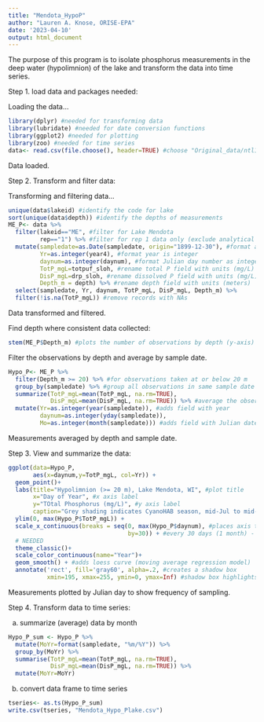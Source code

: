 ```yaml
---
title: "Mendota_HypoP"
author: "Lauren A. Knose, ORISE-EPA"
date: '2023-04-10'
output: html_document
---
```


The purpose of this program is to isolate phosphorus measurements in the deep water (hypolimnion) of the lake and transform the data into time series. 

Step 1. load data and packages needed:

Loading the data...
```r
library(dplyr) #needed for transforming data
library(lubridate) #needed for date conversion functions
library(ggplot2) #needed for plotting
library(zoo) #needed for time series
data<- read.csv(file.choose(), header=TRUE) #choose "Original_data/ntl1_v9_1_chem.csv"
```

Data loaded. 

Step 2. Transform and filter data:

Transforming and filtering data...
```r
unique(data$lakeid) #identify the code for lake
sort(unique(data$depth)) #identify the depths of measurements
ME_P<- data %>%
  filter(lakeid=="ME", #filter for Lake Mendota
         rep=="1") %>% #filter for rep 1 data only (exclude analytical reps)
  mutate(sampledate=as.Date(sampledate, origin="1899-12-30"), #format as Date
         Yr=as.integer(year4), #format year is integer
         daynum=as.integer(daynum), #format Julian day number as integer
         TotP_mgL=totpuf_sloh, #rename total P field with units (mg/L)
         DisP_mgL=drp_sloh, #rename dissolved P field with units (mg/L)
         Depth_m = depth) %>% #rename depth field with units (meters)
  select(sampledate, Yr, daynum, TotP_mgL, DisP_mgL, Depth_m) %>%
  filter(!is.na(TotP_mgL)) #remove records with NAs
```

Data transformed and filtered.

Find depth where consistent data collected:

``` r
stem(ME_P$Depth_m) #plots the number of observations by depth (y-axis)
```

Filter the observations by depth and average by sample date. 

```r
Hypo_P<- ME_P %>%
  filter(Depth_m >= 20) %>% #for observations taken at or below 20 m
  group_by(sampledate) %>% #group all observations in same sample date
  summarize(TotP_mgL=mean(TotP_mgL, na.rm=TRUE),
            DisP_mgL=mean(DisP_mgL, na.rm=TRUE)) %>% #average the observations
  mutate(Yr=as.integer(year(sampledate)), #adds field with year
         daynum=as.integer(yday(sampledate)),
         Mo=as.integer(month(sampledate))) #adds field with Julian date

```

Measurements averaged by depth and sample date.

Step 3. View and summarize the data:

```r
ggplot(data=Hypo_P, 
       aes(x=daynum,y=TotP_mgL, col=Yr)) + 
  geom_point()+
  labs(title="Hypolimnion (>= 20 m), Lake Mendota, WI", #plot title
       x="Day of Year", #x axis label
       y="TOtal Phosphorus (mg/L)", #y axis label
       caption="Grey shading indicates CyanoHAB season, mid-Jul to mid-Sep.") + 
  ylim(0, max(Hypo_P$TotP_mgL)) +
  scale_x_continuous(breaks = seq(0, max(Hypo_P$daynum), #places axis tick marks
                                  by=30)) + #every 30 days (1 month) - CHANGE AS
  # NEEDED
  theme_classic()+
  scale_color_continuous(name="Year")+
  geom_smooth() + #adds loess curve (moving average regression model)
  annotate('rect', fill='gray60', alpha=.2, #creates a shadow box 
           xmin=195, xmax=255, ymin=0, ymax=Inf) #shadow box highlights CyanoHAB season
```

Measurements plotted by Julian day to show frequency of sampling.

Step 4. Transform data to time series:

a) summarize (average) data by month

```r
Hypo_P_sum <- Hypo_P %>%
  mutate(MoYr=format(sampledate, "%m/%Y")) %>% 
  group_by(MoYr) %>%
  summarise(TotP_mgL=mean(TotP_mgL, na.rm=TRUE),
            DisP_mgL=mean(DisP_mgL, na.rm=TRUE)) %>%
  mutate(MoYr=MoYr)
```

b) convert data frame to time series

```r
tseries<- as.ts(Hypo_P_sum)
write.csv(tseries, "Mendota_Hypo_Plake.csv")
```